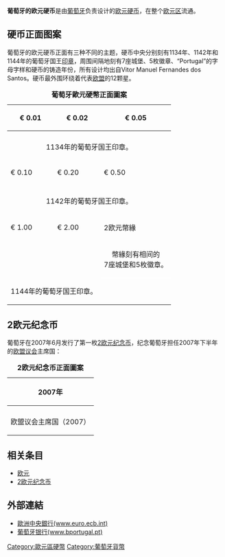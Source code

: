 '''葡萄牙的欧元硬币'''是由[[葡萄牙|葡萄牙]]负责设计的[[欧元|欧元]][[欧元硬币|硬币]]，在整个[[欧元区|欧元区]]流通。

== 硬币正面图案 ==
葡萄牙的欧元硬币正面有三种不同的主题，硬币中央分别刻有1134年、1142年和1144年的葡萄牙国王[[印章|印章]]，周围间隔地刻有7座城堡、5枚徽章、“Portugal”的字母字样和硬币的铸造年份，所有设计均出自Vitor Manuel Fernandes dos Santos。硬币最外围环绕着代表[[欧盟|欧盟]]的12颗星。

{| border="2" cellpadding="4" cellspacing="0" style="margin: 1em 1em 1em 0; border: 1px #aaa solid; border-collapse: collapse; font-size: 95%;"
|+ '''葡萄牙歐元硬幣正面圖案'''
|- style="background:#CCCCCC"
! € 0.01
! € 0.02
! € 0.05
|-
| <center></center>
| <center></center>
| <center></center>
|- 
| colspan=3 | <center>1134年的葡萄牙国王印章。</center>
|- style="background:#CCCCCC"
! € 0.10
! € 0.20
! € 0.50
|-
| <center></center>
| <center></center>
| <center></center>
|- 
| colspan=3 | <center>1142年的葡萄牙国王印章。</center> 
|- style="background:#CCCCCC"
! € 1.00
! € 2.00
! 2欧元幣緣
|- 
| <center></center>
| <center></center>
| style="border-bottom:1px solid white;" | <center>幣緣刻有相间的<br />7座城堡和5枚徽章。</center>
|- 
| colspan=2 | <center>1144年的葡萄牙国王印章。</center>
| style="border-top:1px solid white;" |  
|}

== 2欧元纪念币 ==
葡萄牙在2007年6月发行了第一枚[[2欧元纪念币|2欧元纪念币]]，纪念葡萄牙担任2007年下半年的[[欧盟议会|欧盟议会]]主席国：

{| border="2" cellpadding="4" cellspacing="0" style="margin: 1em 1em 1em 0; border: 1px #aaa solid; border-collapse: collapse; font-size: 95%;"
|+ '''2欧元纪念币正面圖案'''
|- style="background:#CCCCCC"
! 2007年
|-
| <center>
</center>
|-
| 欧盟议会主席国（2007）
|}

== 相关条目 ==
* [[欧元|欧元]]
* [[2欧元纪念币|2欧元纪念币]]

== 外部連結 ==
* [http://www.euro.ecb.int 歐洲中央銀行(www.euro.ecb.int)] {{Wayback|url=http://www.euro.ecb.int/ |date=20061216231414 }}
* [http://www.bportugal.pt 葡萄牙银行(www.bportugal.pt)] {{Wayback|url=http://www.bportugal.pt/ |date=20130109192647 }}
{{歐元硬幣選單}}
[[Category:歐元區硬幣|Category:歐元區硬幣]]
[[Category:葡萄牙貨幣|Category:葡萄牙貨幣]]